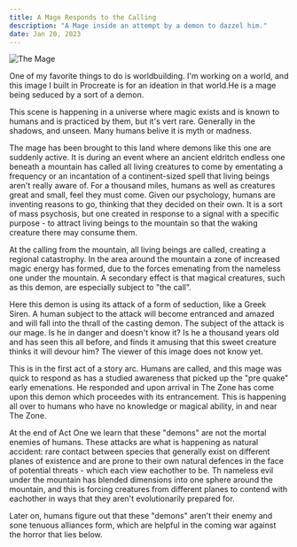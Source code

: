 ```yaml
---
title: A Mage Responds to the Calling
description: "A Mage inside an attempt by a demon to dazzel him."
date: Jan 20, 2023
---
```



![The Mage](/images/the-calling/mage.jpg) 

One of my favorite things to do is worldbuilding.  I'm working on a world, and this image I built in Procreate is for an ideation in that world.He is a mage being seduced by a sort of a demon.  
 
This scene is happening in a universe where magic exists and is known to humans and is practiced by them, but it's vert rare.  Generally in the shadows, and unseen.  Many humans belive it is myth or madness.  

The mage has been brought to this land where demons like this one are suddenly active.  It is during an event where an ancient eldritch endless one beneath a mountain has called all living creatures to come by ementating a frequency or an incantation of a continent-sized spell that living beings aren't really aware of.  For a thousand miles, humans as well as creatures great and small, feel they must come.  Given our psychology, humans are inventing reasons to go, thinking that they decided on their own.  It is a sort of mass psychosis, but one created in response to a signal with a specific purpose - to attract living beings to the mountain so that the waking creature there may consume them.  
 
At the calling from the mountain, all living beings are called, creating a regional catastrophy.  In the area around the mountain a zone of increased magic energy has formed, due to the forces emenating from the nameless one under the mountain.   A secondary effect is that magical creatures, such as this demon, are especially subject to "the call".  

Here this demon is using its attack of a form of seduction, like a Greek Siren.  A human subject to the attack will become entranced and amazed and will fall into the thrall of the casting demon.  The subject of the attack is our mage.  Is he in danger and doesn't know it?  Is he a thousand years old and has seen this all before, and finds it amusing that this sweet creature thinks it will devour him?  The viewer of this image does not know yet.

This is in the first act of a story arc.  Humans are called, and this mage was quick to respond as has a studied awareness that picked up the "pre quake" early emenations.  He responded and upon arrival in The Zone has come upon this demon which proceedes with its entrancement.  This is happening all over to humans who have no knowledge or magical ability, in and near The Zone.      

At the end of Act One we learn that these "demons" are not the mortal enemies of humans.  These attacks are what is happening as natural accident: rare contact between species that generally exist on different planes of existence and are prone to their own natural defences in the face of potential threats - which each view eachother to be.  Th nameless evil under the mountain has blended dimensions into one sphere around the mountain, and this is forcing creatures from different planes to contend with eachother in ways that they aren't evolutionarily prepared for.  

Later on, humans figure out that these "demons" aren't their enemy and sone tenuous alliances form, which are helpful in the coming war against the horror that lies below.
